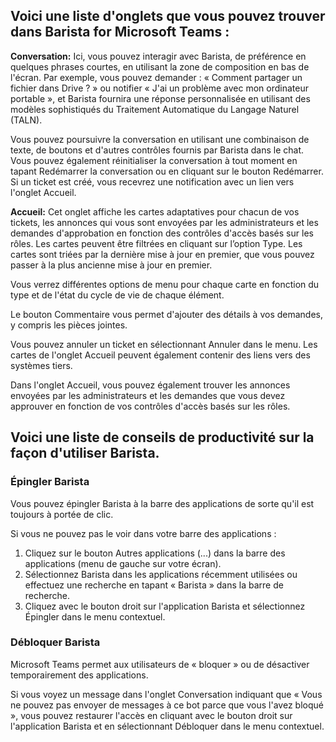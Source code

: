 ## Voici une liste d'onglets que vous pouvez trouver dans Barista for Microsoft Teams :

**Conversation:** Ici, vous pouvez interagir avec Barista, de préférence en quelques phrases courtes, en utilisant la zone de composition en bas de l'écran. Par exemple, vous pouvez demander : « Comment partager un fichier dans Drive ? » ou notifier « J'ai un problème avec mon ordinateur portable », et Barista fournira une réponse personnalisée en utilisant des modèles sophistiqués du Traitement Automatique du Langage Naturel (TALN).

Vous pouvez poursuivre la conversation en utilisant une combinaison de texte, de boutons et d'autres contrôles fournis par Barista dans le chat. Vous pouvez également réinitialiser la conversation à tout moment en tapant Redémarrer la conversation ou en cliquant sur le bouton Redémarrer. Si un ticket est créé, vous recevrez une notification avec un lien vers l'onglet Accueil.

**Accueil:** Cet onglet affiche les cartes adaptatives pour chacun de vos tickets, les annonces qui vous sont envoyées par les administrateurs et les demandes d'approbation en fonction des contrôles d'accès basés sur les rôles. Les cartes peuvent être filtrées en cliquant sur l’option Type. Les cartes sont triées par la dernière mise à jour en premier, que vous pouvez passer à la plus ancienne mise à jour en premier.

Vous verrez différentes options de menu pour chaque carte en fonction du type et de l'état du cycle de vie de chaque élément.

Le bouton Commentaire vous permet d'ajouter des détails à vos demandes, y compris les pièces jointes.

Vous pouvez annuler un ticket en sélectionnant Annuler dans le menu. Les cartes de l'onglet Accueil peuvent également contenir des liens vers des systèmes tiers.

Dans l'onglet Accueil, vous pouvez également trouver les annonces envoyées par les administrateurs et les demandes que vous devez approuver en fonction de vos contrôles d'accès basés sur les rôles.

## Voici une liste de conseils de productivité sur la façon d'utiliser Barista.

### Épingler Barista

Vous pouvez épingler Barista à la barre des applications de sorte qu'il est toujours à portée de clic.

Si vous ne pouvez pas le voir dans votre barre des applications :

1. Cliquez sur le bouton Autres applications (...) dans la barre des applications (menu de gauche sur votre écran).
2. Sélectionnez Barista dans les applications récemment utilisées ou effectuez une recherche en tapant « Barista » dans la barre de recherche.
3. Cliquez avec le bouton droit sur l'application Barista et sélectionnez Épingler dans le menu contextuel.

### Débloquer Barista

Microsoft Teams permet aux utilisateurs de « bloquer » ou de désactiver temporairement des applications.

Si vous voyez un message dans l'onglet Conversation indiquant que « Vous ne pouvez pas envoyer de messages à ce bot parce que vous l'avez bloqué », vous pouvez restaurer l'accès en cliquant avec le bouton droit sur l'application Barista et en sélectionnant Débloquer dans le menu contextuel.
